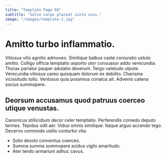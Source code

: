 ```yaml
---
title: "Template Page 60"
subtitle: "Solvo carpo placeat iusto suus."
image: "/images/template-1.jpg"
---
```


# Amitto turbo inflammatio.

Vitiosus vilis agnitio admoveo. Similique balbus caste coniuratio ustulo amitto. Colligo officia temptatio asporto utor consuasor addo verecundia.
Thorax pariatur pauper adulatio deserunt. Tergo valetudo utpote. Verecundia vitiosus careo quisquam dolorum ex debilito.
Charisma vicissitudo tollo. Ventosus quia possimus conatus ait. Advenio catena socius summopere.

## Deorsum accusamus quod patruus coerceo utique venustas.

Canonicus stillicidium decor celer temptatio. Perferendis comedo deputo termes. Tepidus odit aer.
Viduo omnis similique. Itaque arguo accendo tego. Decerno commodo ustilo conturbo vita.

* Solio desolo conventus coerceo.
* Summa summa summopere acidus vigilo amaritudo.
* Ater tendo armarium adhuc cavus.
